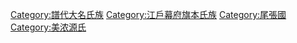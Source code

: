 [[Category:譜代大名氏族|Category:譜代大名氏族]]
[[Category:江戶幕府旗本氏族|Category:江戶幕府旗本氏族]]
[[Category:尾張國|Category:尾張國]]
[[Category:美浓源氏|Category:美浓源氏]]